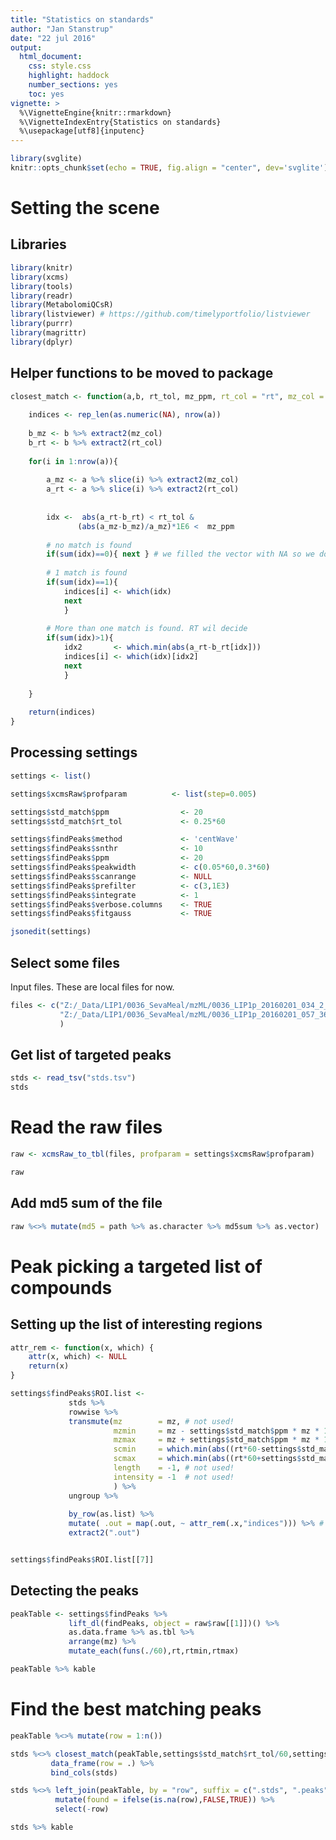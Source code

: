 ```yaml
---
title: "Statistics on standards"
author: "Jan Stanstrup"
date: "22 jul 2016"
output:
  html_document:
    css: style.css
    highlight: haddock
    number_sections: yes
    toc: yes
vignette: >
  %\VignetteEngine{knitr::rmarkdown}
  %\VignetteIndexEntry{Statistics on standards}
  %\usepackage[utf8]{inputenc}
---
```


```r
library(svglite)
knitr::opts_chunk$set(echo = TRUE, fig.align = "center", dev='svglite')
```



<style>
pre code, pre, code {
  white-space: pre !important;
  overflow-x: scroll !important;
  word-break: keep-all;
  word-wrap: initial; 
}
</style>



# Setting the scene

## Libraries

```r
library(knitr)
library(xcms)
library(tools)
library(readr)
library(MetabolomiQCsR)
library(listviewer) # https://github.com/timelyportfolio/listviewer
library(purrr)
library(magrittr)
library(dplyr)
```

## Helper functions to be moved to package
```r
closest_match <- function(a,b, rt_tol, mz_ppm, rt_col = "rt", mz_col = "mz"){
    
    indices <- rep_len(as.numeric(NA), nrow(a))
    
    b_mz <- b %>% extract2(mz_col)
    b_rt <- b %>% extract2(rt_col)
        
    for(i in 1:nrow(a)){
        
        a_mz <- a %>% slice(i) %>% extract2(mz_col)
        a_rt <- a %>% slice(i) %>% extract2(rt_col)
        
        
        idx <-  abs(a_rt-b_rt) < rt_tol & 
               (abs(a_mz-b_mz)/a_mz)*1E6 <  mz_ppm
        
        # no match is found
        if(sum(idx)==0){ next } # we filled the vector with NA so we don't need to do anyting
        
        # 1 match is found
        if(sum(idx)==1){
            indices[i] <- which(idx) 
            next
            }
        
        # More than one match is found. RT wil decide
        if(sum(idx)>1){
            idx2       <- which.min(abs(a_rt-b_rt[idx]))
            indices[i] <- which(idx)[idx2]
            next
            }
            
    }
    
    return(indices)
}


```

## Processing settings
```r
settings <- list()

settings$xcmsRaw$profparam          <- list(step=0.005)

settings$std_match$ppm                <- 20
settings$std_match$rt_tol             <- 0.25*60

settings$findPeaks$method             <- 'centWave'
settings$findPeaks$snthr              <- 10
settings$findPeaks$ppm                <- 20
settings$findPeaks$peakwidth          <- c(0.05*60,0.3*60)
settings$findPeaks$scanrange          <- NULL
settings$findPeaks$prefilter          <- c(3,1E3)
settings$findPeaks$integrate          <- 1
settings$findPeaks$verbose.columns    <- TRUE
settings$findPeaks$fitgauss           <- TRUE

jsonedit(settings)
```


## Select some files
Input files. These are local files for now.

```r
files <- c("Z:/_Data/LIP1/0036_SevaMeal/mzML/0036_LIP1p_20160201_034_2_1_1.mzML",
           "Z:/_Data/LIP1/0036_SevaMeal/mzML/0036_LIP1p_20160201_057_36_1_1.mzML"
           )
```



## Get list of targeted peaks
```r
stds <- read_tsv("stds.tsv")
stds
```


# Read the raw files

```r
raw <- xcmsRaw_to_tbl(files, profparam = settings$xcmsRaw$profparam)

raw
```

## Add md5 sum of the file
```r
raw %<>% mutate(md5 = path %>% as.character %>% md5sum %>% as.vector)
```


    

# Peak picking a targeted list of compounds

## Setting up the list of interesting regions

```r

attr_rem <- function(x, which) {
    attr(x, which) <- NULL
    return(x)
}

settings$findPeaks$ROI.list <-   
             stds %>% 
             rowwise %>% 
             transmute(mz        = mz, # not used!
                       mzmin     = mz - settings$std_match$ppm * mz * 1E-6, 
                       mzmax     = mz + settings$std_match$ppm * mz * 1E-6,
                       scmin     = which.min(abs((rt*60-settings$std_match$rt_tol)-raw$raw[[1]]@scantime)),
                       scmax     = which.min(abs((rt*60+settings$std_match$rt_tol)-raw$raw[[1]]@scantime)),
                       length    = -1, # not used!
                       intensity = -1  # not used!
                       ) %>%
             ungroup %>% 
        
             by_row(as.list) %>% 
             mutate( .out = map(.out, ~ attr_rem(.x,"indices"))) %>% # we get some indices attribute. Dunno why. But lets remove it.
             extract2(".out")


settings$findPeaks$ROI.list[[7]]
```


## Detecting the peaks

```r

peakTable <- settings$findPeaks %>% 
             lift_dl(findPeaks, object = raw$raw[[1]])() %>% 
             as.data.frame %>% as.tbl %>% 
             arrange(mz) %>% 
             mutate_each(funs(./60),rt,rtmin,rtmax)

peakTable %>% kable
```


# Find the best matching peaks

```r
peakTable %<>% mutate(row = 1:n())

stds %<>% closest_match(peakTable,settings$std_match$rt_tol/60,settings$std_match$ppm) %>% 
         data_frame(row = .) %>% 
         bind_cols(stds)

stds %<>% left_join(peakTable, by = "row", suffix = c(".stds", ".peaks")) %>% 
          mutate(found = ifelse(is.na(row),FALSE,TRUE)) %>% 
          select(-row)

stds %>% kable
```

